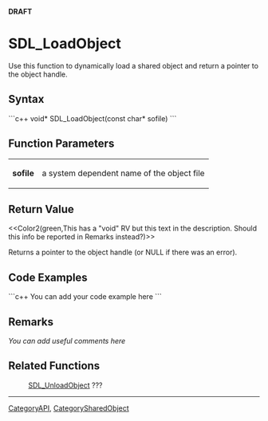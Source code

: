<!-- pragma section-numbers off -->
<!-- pragma disable-camelcase -->
'''DRAFT'''

= SDL_LoadObject =
Use this function to dynamically load a shared object and return a pointer to the object handle.


== Syntax ==
```c++
void* SDL_LoadObject(const char* sofile)
```

== Function Parameters ==
{|
|'''sofile'''
|a system dependent name of the object file
|}

== Return Value ==
<<Color2(green,This has a "void" RV but this text in the description. Should this info be reported in Remarks instead?)>>

Returns a pointer to the object handle (or NULL if there was an error).

== Code Examples ==
```c++
You can add your code example here
```

== Remarks ==
''You can add useful comments here''

== Related Functions ==
:[[SDL_UnloadObject]] ???

----
[[CategoryAPI]], [[CategorySharedObject]]
